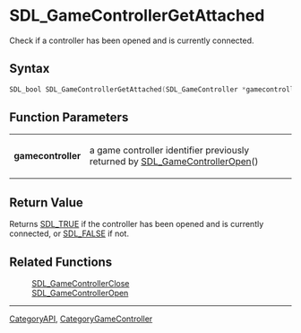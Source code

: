 = SDL_GameControllerGetAttached =

Check if a controller has been opened and is currently connected.

== Syntax ==

<syntaxhighlight lang='c'>
SDL_bool SDL_GameControllerGetAttached(SDL_GameController *gamecontroller);
</syntaxhighlight>

== Function Parameters ==

{|
|'''gamecontroller'''
|a game controller identifier previously returned by [[SDL_GameControllerOpen]]()
|}

== Return Value ==

Returns [[SDL_TRUE]] if the controller has been opened and is currently
connected, or [[SDL_FALSE]] if not.

== Related Functions ==

:[[SDL_GameControllerClose]]
:[[SDL_GameControllerOpen]]

----
[[CategoryAPI]], [[CategoryGameController]]


